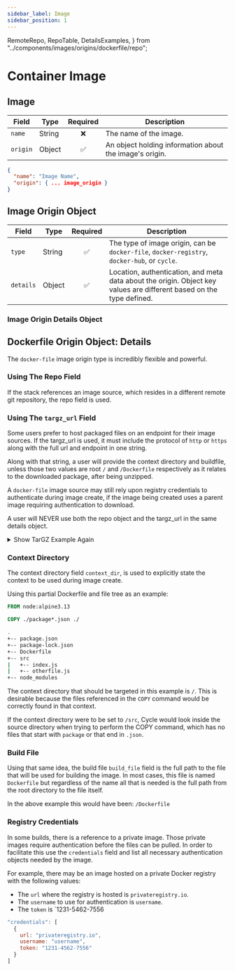 ```yaml
---
sidebar_label: Image
sidebar_position: 1
---
```


  RemoteRepo,
  RepoTable,
  DetailsExamples,
} from "../components/images/origins/dockerfile/repo";

# Container Image

## Image

| Field    | Type   | Required | Description                                             |
| -------- | ------ | :------: | ------------------------------------------------------- |
| `name`   | String |    ❌    | The name of the image.                                  |
| `origin` | Object |    ✅    | An object holding information about the image's origin. |

```json
{
  "name": "Image Name",
  "origin": { ... image_origin }
}
```

## Image Origin Object

| Field     | Type   | Required | Description                                                                                                          |
| --------- | ------ | :------: | -------------------------------------------------------------------------------------------------------------------- |
| `type`    | String |    ✅    | The type of image origin, can be `docker-file`, `docker-registry`, `docker-hub`, or `cycle`.                         |
| `details` | Object |    ✅    | Location, authentication, and meta data about the origin. Object key values are different based on the type defined. |

### Image Origin Details Object

<ImageOriginDetails />

## Dockerfile Origin Object: Details

The `docker-file` image origin type is incredibly flexible and powerful.

<RepoTable />

<DetailsExamples />

### Using The Repo Field

If the stack references an image source, which resides in a different remote git repository, the repo field is used.

<RemoteRepo />

### Using The `targz_url` Field

Some users prefer to host packaged files on an endpoint for their image sources. If the targz_url is used, it must include the protocol of `http` or `https` along with the full url and endpoint in one string.

Along with that string, a user will provide the context directory and buildfile, unless those two values are root `/` and `/Dockerfile` respectively as it relates to the downloaded package, after being unzipped.

A `docker-file` image source may still rely upon registry credentials to authenticate during image create, if the image being created uses a parent image requiring authentication to download.

A user will NEVER use both the repo object and the targz_url in the same details object.

<details>
    <summary>Show TarGZ Example Again</summary>

```json
{
  "type": "docker-file",
  "details": {
    "targz_url": "https://yoururl.com/endpoint",
    "context_dir": "/target/directory",
    "build_file": "/target/directory/Dockerfile",
    "credentials": [
      {
        "url": "privateregistry.io",
        "username": "username",
        "token": "1231-4562-7556"
      },
      {
        "url": "privateregistry2.io",
        "username": "username2",
        "token": "1231-3362-7556"
      }
    ]
  }
}
```

</details>

### Context Directory

The context directory field `context_dir`, is used to explicitly state the context to be used during image create.

Using this partial Dockerfile and file tree as an example:

```Dockerfile
FROM node:alpine3.13

COPY ./package*.json ./
```

```bash
.
+-- package.json
+-- package-lock.json
+-- Dockerfile
+-- src
|   +-- index.js
|   +-- otherfile.js
+-- node_modules
```

The context directory that should be targeted in this example is `/`. This is desirable because the files referenced in the `COPY` command would be correctly found in that context.

If the context directory were to be set to `/src`, Cycle would look inside the source directory when trying to perform the COPY command, which has no files that start with `package` or that end in `.json`.

### Build File

Using that same idea, the build file `build_file` field is the full path to the file that will be used for building the image. In most cases, this file is named `Dockerfile` but regardless of the name all that is needed is the full path from the root directory to the file itself.

In the above example this would have been: `/Dockerfile`

### Registry Credentials

In some builds, there is a reference to a private image. Those private images require authentication before the files can be pulled. In order to facilitate this use the `credentials` field and list all necessary authentication objects needed by the image.

For example, there may be an image hosted on a private Docker registry with the following values:

- The `url` where the registry is hosted is `privateregistry.io`.
- The `username` to use for authentication is `username`.
- The `token` is `1231-5462-7556

```jsx
"credentials": [
  {
    url: "privateregistry.io",
    username: "username",
    token: "1231-4562-7556"
  }
]
```
